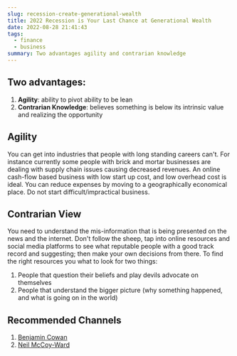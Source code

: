 ```yaml
---
slug: recession-create-generational-wealth
title: 2022 Recession is Your Last Chance at Generational Wealth
date: 2022-08-28 21:41:43
tags:
  - finance
  - business
summary: Two advantages agility and contrarian knowledge
---
```

## Two advantages:
1. **Agility**: ability to pivot ability to be lean
2. **Contrarian Knowledge**: believes something is below its intrinsic value and realizing the opportunity

## Agility
You can get into industries that people with long standing careers can't. For instance currently some people with brick and mortar businesses are dealing with supply chain issues causing decreased revenues. An online cash-flow based business with low start up cost, and low overhead cost is ideal. You can reduce expenses by moving to a geographically economical place. Do not start difficult/impractical business.

## Contrarian View
You need to understand the mis-information that is being presented on the news and the internet. Don't follow the sheep, tap into online resources and social media platforms to see what reputable people with a good track record and suggesting; then make your own decisions from there. To find the right resources you what to look for two things:
1. People that question their beliefs and play devils advocate on themselves
2. People that understand the bigger picture (why something happened, and what is going on in the world)

## Recommended Channels
1. [Benjamin Cowan](https://www.youtube.com/channel/UCRvqjQPSeaWn-uEx-w0XOIg)
2. [Neil McCoy-Ward](https://www.youtube.com/c/NeilMcCoyWard)


